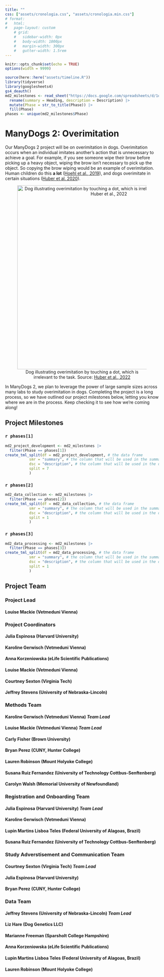 ```yaml
---
title: ""
css: ["assets/cronologia.css", "assets/cronologia.min.css"]
# format:
#   html: 
#   page-layout: custom
    # grid:
    #   sidebar-width: 0px
    #   body-width: 1000px
    #   margin-width: 300px
    #   gutter-width: 1.5rem
---
```



```r
knitr::opts_chunk$set(echo = TRUE)
options(width = 9999)

source(here::here("assets/timeline.R"))
library(tidyverse)
library(googlesheets4)
gs4_deauth()
md2_milestones <- read_sheet("https://docs.google.com/spreadsheets/d/1o1Bux8H0Xy-qqpApkalYfIOrhD8YbSWyf1S97yymMxw/") |> 
  rename(summary = Heading, description = Description) |> 
  mutate(Phase = str_to_title(Phase)) |> 
  fill(Phase)
phases <- unique(md2_milestones$Phase)
```

# ManyDogs 2: Overimitation

Our ManyDogs 2 project will be on overimitation in dogs. Overimitation occurs when an individual imitates another's action that is unnecessary to achieve a goal. For example, if you see someone wipe their brow before picking up a heavy object, wiping the brow isn't necessary to pick up the object. So copying the brow wiping would be an example of overimitation. Human children do this **a lot** ([Hoehl et al., 2019](https://doi.org/10.1016/j.dr.2018.12.002)), and dogs overimitate in certain situations ([Huber et al. 2020](https://doi.org/10.3758/s13420-019-00400-w)).

<center>
![Dog illustrating overimitation by touching a dot, which is irrelevant to the task. Source: [Huber et al., 2022](https://doi.org/10.3390/ani12030326)](images/dog_overimitation.png){fig-alt="Brown dog illustrating overimitation by nosing a blue dot on a wall." width=600}
</center>

In ManyDogs 2, we plan to leverage the power of large sample sizes across many labs to study overimitation in dogs. Completing the project is a long process, so we have outlined our project milestones below, letting you know where we are in the process. Keep checking it to see how we're coming along!

:::{.column-page}

## Project Milestones

### `r phases[1]`

```r
md2_project_development <- md2_milestones |> 
  filter(Phase == phases[1])
create_tml_split(df = md2_project_development, # the data frame
           smr = "summary", # the column that will be used in the summary 
           dsc = "description", # the column that will be used in the description
           split = 7
           )
```


### `r phases[2]`

```r
md2_data_collection <- md2_milestones |> 
  filter(Phase == phases[2])
create_tml_split(df = md2_data_collection, # the data frame
           smr = "summary", # the column that will be used in the summary 
           dsc = "description", # the column that will be used in the description
           split = 1
           )
```


### `r phases[3]`

```r
md2_data_processing <- md2_milestones |> 
  filter(Phase == phases[3])
create_tml_split(df = md2_data_processing, # the data frame
           smr = "summary", # the column that will be used in the summary 
           dsc = "description", # the column that will be used in the description
           split = 1
           )
```

:::

## Project Team

### Project Lead
#### Louise Mackie (Vetmeduni Vienna)

### Project Coordinators
#### Julia Espinosa (Harvard University)
#### Karoline Gerwisch (Vetmeduni Vienna)
#### Anna Korzeniowska (eLife Scientific Publications)
#### Louise Mackie (Vetmeduni Vienna)
#### Courtney Sexton (Virginia Tech)
#### Jeffrey Stevens (University of Nebraska-Lincoln)

### Methods Team
#### Karoline Gerwisch (Vetmeduni Vienna) _Team Lead_
#### Louise Mackie (Vetmeduni Vienna) _Team Lead_
#### Carly Fisher (Brown University)
#### Bryan Perez (CUNY, Hunter College)
#### Lauren Robinson (Mount Holyoke College)
#### Susana Ruiz Fernandez (University of Technology Cottbus-Senftenberg)
#### Carolyn Walsh (Memorial University of Newfoundland)

### Registration and Onboarding Team
#### Julia Espinosa (Harvard University) _Team Lead_
#### Karoline Gerwisch (Vetmeduni Vienna)
#### Lupin Martins Lisboa Teles (Federal University of Alagoas, Brazil)
#### Susana Ruiz Fernandez (University of Technology Cottbus-Senftenberg)

### Study Adverstisement and Communication Team
#### Courtney Sexton (Virginia Tech) _Team Lead_
#### Julia Espinosa (Harvard University)
#### Bryan Perez (CUNY, Hunter College)

### Data Team
#### Jeffrey Stevens (University of Nebraska-Lincoln) _Team Lead_
#### Liz Hare (Dog Genetics LLC)
#### Marianne Freeman (Sparsholt College Hampshire)
#### Anna Korzeniowska (eLife Scientific Publications)
#### Lupin Martins Lisboa Teles (Federal University of Alagoas, Brazil)
#### Lauren Robinson (Mount Holyoke College)


